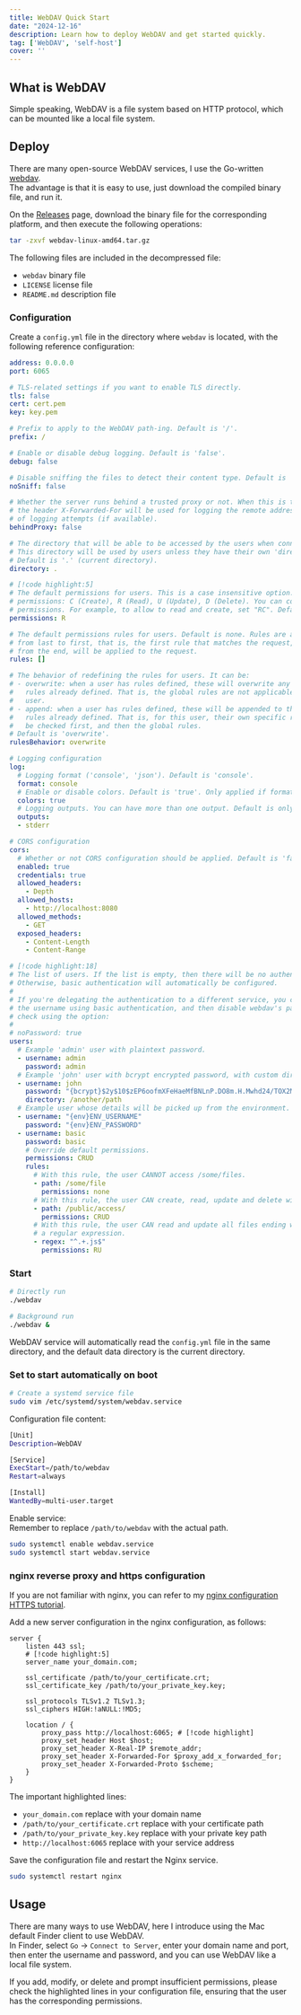 ```yaml
---
title: WebDAV Quick Start
date: "2024-12-16"
description: Learn how to deploy WebDAV and get started quickly.
tag: ['WebDAV', 'self-host']
cover: ''
---
```


## What is WebDAV
Simple speaking, WebDAV is a file system based on HTTP protocol, which can be mounted like a local file system.

## Deploy
There are many open-source WebDAV services, I use the Go-written [webdav](https://github.com/hacdias/webdav).  
The advantage is that it is easy to use, just download the compiled binary file, and run it.  

On the [Releases](https://github.com/hacdias/webdav/releases) page, download the binary file for the corresponding platform, and then execute the following operations:  
```bash
tar -zxvf webdav-linux-amd64.tar.gz
```

The following files are included in the decompressed file:
- `webdav` binary file
- `LICENSE` license file
- `README.md` description file

### Configuration
Create a `config.yml` file in the directory where `webdav` is located, with the following reference configuration:  
```yml
address: 0.0.0.0
port: 6065

# TLS-related settings if you want to enable TLS directly.
tls: false
cert: cert.pem
key: key.pem

# Prefix to apply to the WebDAV path-ing. Default is '/'.
prefix: /

# Enable or disable debug logging. Default is 'false'.
debug: false

# Disable sniffing the files to detect their content type. Default is 'false'.
noSniff: false

# Whether the server runs behind a trusted proxy or not. When this is true,
# the header X-Forwarded-For will be used for logging the remote addresses
# of logging attempts (if available).
behindProxy: false

# The directory that will be able to be accessed by the users when connecting.
# This directory will be used by users unless they have their own 'directory' defined.
# Default is '.' (current directory).
directory: .

# [!code highlight:5]
# The default permissions for users. This is a case insensitive option. Possible
# permissions: C (Create), R (Read), U (Update), D (Delete). You can combine multiple
# permissions. For example, to allow to read and create, set "RC". Default is "R".
permissions: R

# The default permissions rules for users. Default is none. Rules are applied
# from last to first, that is, the first rule that matches the request, starting
# from the end, will be applied to the request.
rules: []

# The behavior of redefining the rules for users. It can be:
# - overwrite: when a user has rules defined, these will overwrite any global
#   rules already defined. That is, the global rules are not applicable to the
#   user.
# - append: when a user has rules defined, these will be appended to the global
#   rules already defined. That is, for this user, their own specific rules will
#   be checked first, and then the global rules.
# Default is 'overwrite'.
rulesBehavior: overwrite

# Logging configuration
log:
  # Logging format ('console', 'json'). Default is 'console'.
  format: console
  # Enable or disable colors. Default is 'true'. Only applied if format is 'console'.
  colors: true
  # Logging outputs. You can have more than one output. Default is only 'stderr'.
  outputs:
  - stderr

# CORS configuration
cors:
  # Whether or not CORS configuration should be applied. Default is 'false'.
  enabled: true
  credentials: true
  allowed_headers:
    - Depth
  allowed_hosts:
    - http://localhost:8080
  allowed_methods:
    - GET
  exposed_headers:
    - Content-Length
    - Content-Range

# [!code highlight:18]
# The list of users. If the list is empty, then there will be no authentication.
# Otherwise, basic authentication will automatically be configured.
#
# If you're delegating the authentication to a different service, you can proxy
# the username using basic authentication, and then disable webdav's password
# check using the option:
#
# noPassword: true
users:
  # Example 'admin' user with plaintext password.
  - username: admin
    password: admin
  # Example 'john' user with bcrypt encrypted password, with custom directory.
  - username: john
    password: "{bcrypt}$2y$10$zEP6oofmXFeHaeMfBNLnP.DO8m.H.Mwhd24/TOX2MWLxAExXi4qgi"
    directory: /another/path
  # Example user whose details will be picked up from the environment.
  - username: "{env}ENV_USERNAME"
    password: "{env}ENV_PASSWORD"
  - username: basic
    password: basic
    # Override default permissions.
    permissions: CRUD
    rules:
      # With this rule, the user CANNOT access /some/files.
      - path: /some/file
        permissions: none
      # With this rule, the user CAN create, read, update and delete within /public/access.
      - path: /public/access/
        permissions: CRUD
      # With this rule, the user CAN read and update all files ending with .js. It uses
      # a regular expression.
      - regex: "^.+.js$"
        permissions: RU
```

### Start
```bash
# Directly run
./webdav

# Background run
./webdav &
```

WebDAV service will automatically read the `config.yml` file in the same directory, and the default data directory is the current directory.  

### Set to start automatically on boot
```bash
# Create a systemd service file
sudo vim /etc/systemd/system/webdav.service
```
Configuration file content:
```bash
[Unit]
Description=WebDAV

[Service]
ExecStart=/path/to/webdav
Restart=always

[Install]
WantedBy=multi-user.target
```
Enable service:  
Remember to replace `/path/to/webdav` with the actual path.
```bash
sudo systemctl enable webdav.service
sudo systemctl start webdav.service
```

### nginx reverse proxy and https configuration
If you are not familiar with nginx, you can refer to my [nginx configuration HTTPS tutorial](/en/blog/nginx-config-https).  

Add a new server configuration in the nginx configuration, as follows:  
```nginx
server {
    listen 443 ssl;
    # [!code highlight:5]
    server_name your_domain.com;

    ssl_certificate /path/to/your_certificate.crt;
    ssl_certificate_key /path/to/your_private_key.key;

    ssl_protocols TLSv1.2 TLSv1.3;
    ssl_ciphers HIGH:!aNULL:!MD5;

    location / {
        proxy_pass http://localhost:6065; # [!code highlight]
        proxy_set_header Host $host;
        proxy_set_header X-Real-IP $remote_addr;
        proxy_set_header X-Forwarded-For $proxy_add_x_forwarded_for;
        proxy_set_header X-Forwarded-Proto $scheme;
    }
}
```
The important highlighted lines:
- `your_domain.com` replace with your domain name
- `/path/to/your_certificate.crt` replace with your certificate path
- `/path/to/your_private_key.key` replace with your private key path
- `http://localhost:6065` replace with your service address

Save the configuration file and restart the Nginx service.  
```bash
sudo systemctl restart nginx
```

## Usage
There are many ways to use WebDAV, here I introduce using the Mac default Finder client to use WebDAV.  
In Finder, select `Go` -> `Connect to Server`, enter your domain name and port, then enter the username and password, and you can use WebDAV like a local file system.  

If you add, modify, or delete and prompt insufficient permissions, please check the highlighted lines in your configuration file, ensuring that the user has the corresponding permissions.  